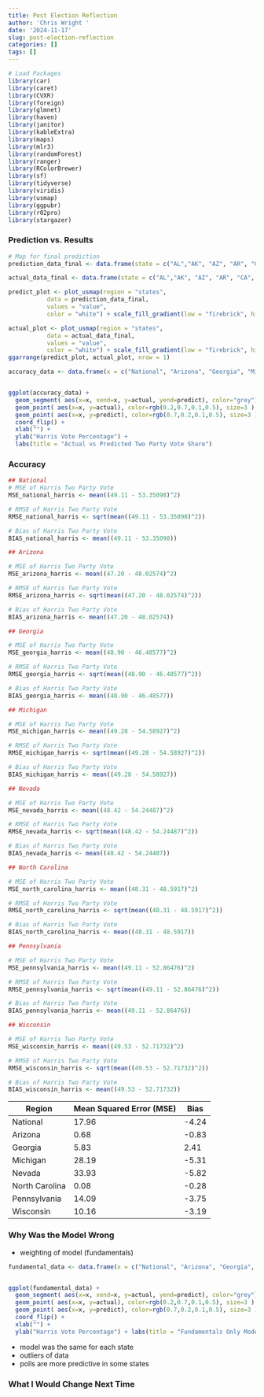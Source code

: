 ```yaml
---
title: Post Election Reflection
author: 'Chris Wright '
date: '2024-11-17'
slug: post-election-reflection
categories: []
tags: []
---
```

```r
# Load Packages
library(car)
library(caret)
library(CVXR)
library(foreign)
library(glmnet)
library(haven)
library(janitor)
library(kableExtra)
library(maps)
library(mlr3)
library(randomForest)
library(ranger)
library(RColorBrewer)
library(sf)
library(tidyverse)
library(viridis)
library(usmap)
library(ggpubr)
library(r02pro)
library(stargazer)
```




### Prediction vs. Results



```r
# Map for final prediction
prediction_data_final <- data.frame(state = c("AL","AK", "AZ", "AR", "CA", "CO", "CT", "DE", "FL", "GA", "HI" , "ID", "IL", "IN", "IA", "KS", "KY", "LA", "ME", "MD","MA", "MI", "MN", "MS", "MO", "MT", "NE", "NV", "NH", "NJ", "NM", "NY", "NC", "ND", "OH", "OK", "OR", "PA", "RI", "SC","SD", "TN","TX", "UT", "VT", "VA", "WA", "WV", "WI", "WY"), value = c(0, 0, 0, 0, 1, 1, 1, 1, 0, 0, 1, 0, 1, 0, 0, 0, 0, 0, 1, 1, 1, 1, 1, 0, 0, 1, 0, 1, 1, 1, 1, 1, 0, 0, 0, 0, 1, 1, 1, 0, 0, 0, 0, 0, 1, 1, 1, 0, 1, 0))

actual_data_final <- data.frame(state = c("AL","AK", "AZ", "AR", "CA", "CO", "CT", "DE", "FL", "GA", "HI" , "ID", "IL", "IN", "IA", "KS", "KY", "LA", "ME", "MD","MA", "MI", "MN", "MS", "MO", "MT", "NE", "NV", "NH", "NJ", "NM", "NY", "NC", "ND", "OH", "OK", "OR", "PA", "RI", "SC","SD", "TN","TX", "UT", "VT", "VA", "WA", "WV", "WI", "WY"), value = c(0, 0, 0, 0, 1, 1, 1, 1, 0, 0, 1, 0, 1, 0, 0, 0, 0, 0, 1, 1, 1, 0, 1, 0, 0, 1, 0, 0, 1, 1, 1, 1, 0, 0, 0, 0, 1, 0, 1, 0, 0, 0, 0, 0, 1, 1, 1, 0, 0, 0))

```

```r
predict_plot <- plot_usmap(region = "states", 
           data = prediction_data_final,
           values = "value",
           color = "white") + scale_fill_gradient(low = "firebrick", high = "steelblue1")

actual_plot <- plot_usmap(region = "states", 
           data = actual_data_final,
           values = "value",
           color = "white") + scale_fill_gradient(low = "firebrick", high = "steelblue1")
ggarrange(predict_plot, actual_plot, nrow = 1)
```



```r

accuracy_data <- data.frame(x = c("National", "Arizona", "Georgia", "Michigan", "Nevada", "North Carolina", "Pennsylvania", "Wisconsin"), actual = c(49.11, 47.20, 48.90, 49.28, 48.42, 48.31, 49.11, 49.53), predict = c(53.4, 48.02574, 46.48577, 54.58927, 54.24487, 48.5917, 52.86476, 52.71732))


ggplot(accuracy_data) +
  geom_segment( aes(x=x, xend=x, y=actual, yend=predict), color="grey") +
  geom_point( aes(x=x, y=actual), color=rgb(0.2,0.7,0.1,0.5), size=3 ) +
  geom_point( aes(x=x, y=predict), color=rgb(0.7,0.2,0.1,0.5), size=3 ) +
  coord_flip() +
  xlab("") +
  ylab("Harris Vote Percentage") +
  labs(title = "Actual vs Predicted Two Party Vote Share")
```



### Accuracy


```r
## National
# MSE of Harris Two Party Vote
MSE_national_harris <- mean((49.11 - 53.35098)^2)

# RMSE of Harris Two Party Vote
RMSE_national_harris <- sqrt(mean((49.11 - 53.35098)^2))

# Bias of Harris Two Party Vote
BIAS_national_harris <- mean((49.11 - 53.35098))

## Arizona

# MSE of Harris Two Party Vote
MSE_arizona_harris <- mean((47.20 - 48.02574)^2)

# RMSE of Harris Two Party Vote
RMSE_arizona_harris <- sqrt(mean((47.20 - 48.02574)^2))

# Bias of Harris Two Party Vote
BIAS_arizona_harris <- mean((47.20 - 48.02574))

## Georgia

# MSE of Harris Two Party Vote
MSE_georgia_harris <- mean((48.90 - 46.48577)^2)

# RMSE of Harris Two Party Vote
RMSE_georgia_harris <- sqrt(mean((48.90 - 46.48577)^2))

# Bias of Harris Two Party Vote
BIAS_georgia_harris <- mean((48.90 - 46.48577))

## Michigan

# MSE of Harris Two Party Vote
MSE_michigan_harris <- mean((49.28 - 54.58927)^2)

# RMSE of Harris Two Party Vote
RMSE_michigan_harris <- sqrt(mean((49.28 - 54.58927)^2))

# Bias of Harris Two Party Vote
BIAS_michigan_harris <- mean((49.28 - 54.58927))

## Nevada

# MSE of Harris Two Party Vote
MSE_nevada_harris <- mean((48.42 - 54.24487)^2)

# RMSE of Harris Two Party Vote
RMSE_nevada_harris <- sqrt(mean((48.42 - 54.24487)^2))

# Bias of Harris Two Party Vote
BIAS_nevada_harris <- mean((48.42 - 54.24487))

## North Carolina

# MSE of Harris Two Party Vote
MSE_north_carolina_harris <- mean((48.31 - 48.5917)^2)

# RMSE of Harris Two Party Vote
RMSE_north_carolina_harris <- sqrt(mean((48.31 - 48.5917)^2))

# Bias of Harris Two Party Vote
BIAS_north_carolina_harris <- mean((48.31 - 48.5917))

## Pennsylvania

# MSE of Harris Two Party Vote
MSE_pennsylvania_harris <- mean((49.11 - 52.86476)^2)

# RMSE of Harris Two Party Vote
RMSE_pennsylvania_harris <- sqrt(mean((49.11 - 52.86476)^2))

# Bias of Harris Two Party Vote
BIAS_pennsylvania_harris <- mean((49.11 - 52.86476))

## Wisconsin

# MSE of Harris Two Party Vote
MSE_wisconsin_harris <- mean((49.53 - 52.71732)^2)

# RMSE of Harris Two Party Vote
RMSE_wisconsin_harris <- sqrt(mean((49.53 - 52.71732)^2))

# Bias of Harris Two Party Vote
BIAS_wisconsin_harris <- mean((49.53 - 52.71732))
```

Region | Mean Squared Error (MSE) | Bias
------------- | ------------- | -------------
National | 17.96 | -4.24
Arizona | 0.68 | -0.83
Georgia | 5.83 | 2.41
Michigan | 28.19 | -5.31
Nevada | 33.93 | -5.82
North Carolina | 0.08 | -0.28
Pennsylvania | 14.09 | -3.75
Wisconsin | 10.16 | -3.19


### Why Was the Model Wrong
- weighting of model (fundamentals)

```r

fundamental_data <- data.frame(x = c("National", "Arizona", "Georgia", "Michigan", "Nevada", "North Carolina", "Pennsylvania", "Wisconsin"), actual = c(49.11, 47.20, 48.90, 49.28, 48.42, 48.31, 49.11, 49.53), predict = c(54.28, 50.42, 42.24, 58.76, 63.65396, 51.51054, 53.82884, 54.39864))


ggplot(fundamental_data) +
  geom_segment( aes(x=x, xend=x, y=actual, yend=predict), color="grey") +
  geom_point( aes(x=x, y=actual), color=rgb(0.2,0.7,0.1,0.5), size=3 ) +
  geom_point( aes(x=x, y=predict), color=rgb(0.7,0.2,0.1,0.5), size=3 ) +
  coord_flip() +
  xlab("") +
  ylab("Harris Vote Percentage") + labs(title = "Fundamentals Only Model (GDP and CPI)")
```


- model was the same for each state
- outliers of data
- polls are more predictive in some states


### What I Would Change Next Time








